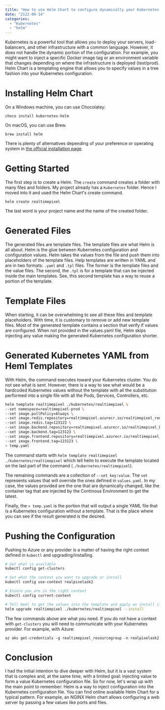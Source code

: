 ---
title: "How to use Helm Chart to configure dynamically your Kubernetes file for beginner?"
date: "2122-09-14"
categories:
  - "Kubernetes"
  - "helm"
---

Kubernetes is a powerful tool that allows you to deploy your servers, load-balancers, and other infrastructure with a common language. However, it does not handle the dynamic portion of the configuration. For example, you might want to inject a specific Docker image tag or an environment variable that changes depending on where the infrastructure is deployed (test/prod). Helm Chart is a templating engine that allows you to specify values in a tree fashion into your Kubernetes configuration.

# Installing Helm Chart

On a Windows machine, you can use Chocolatey:

```
choco install kubernetes-helm
```

On macOS, you can use Brew.

```
brew install helm
```

There is plenty of alternatives depending of your preference or operating system in [the official installation page](https://helm.sh/docs/intro/install).

# Getting Started

The first step is to create a Helm. The `create` command creates a folder with many files and folders. My project already has a `Kubernetes` folder. Hence I moved into it and used the Helm Chart's create command. 

```
helm create realtimepixel
```
The last word is your project name and the name of the created folder.

# Generated Files

The generated files are template files. The template files are what Helm is all about. Helm is the glue between Kubernetes configuration and configuration values. Helm takes the values from the file and push them into placeholders of the template files. Help templates are written in YAML and are in two formats: `.yaml` and `.tpl` files. The former is the template files and the value files. The second, the `.tpl` is for a template that can be injected inside the main templates. See, this second template has a way to reuse a portion of the template.

# Template Files

When starting, it can be overwhelming to see all these files and template placeholders. With time, it is customary to remove or add new template files. Most of the generated template contains a section that verify if values are configured. When not provided in the values.yaml file, Helm skips injecting any value making the generated Kubernetes configuration shorter.

# Generated Kubernetes YAML from Heml Templates

With Helm, the command executes toward your Kubernetes cluster. You do not see what is sent. However, there is a way to see what would be a hardcoded Kubernetes values without the template with all the substitution performed into a single file with all the Pods, Services, Controllers, etc.

```sh
helm template realtimepixel ./kubernetes/realtimepixel \
--set namespace=realtimepixel-prod \
--set image.pullPolicy=Always \
--set image.redis.repository=realtimepixel.azurecr.io/realtimepixel_redis \
--set image.redis.tag=123123 \
--set image.backend.repository=realtimepixel.azurecr.io/realtimepixel_backend \
--set image.backend.tag=123123 \
--set image.frontend.repository=realtimepixel.azurecr.io/realtimepixel_frontend \
--set image.frontend.tag=123123 \
> temp.yaml
```

The command starts with `helm template realtimepixel ./kubernetes/realtimepixel` which tell helm to execute the template located on the last part of the command (`./kubernetes/realtimepixel`).

The remaining commands are a collection of `--set key:value`. The `set` represents values that will override the ones defined in `values.yaml`. In my case, the values provided are the one that are dynamically changed, like the container tag that are injected by the Continous Environment to get the latest.

Finally, the `> temp.yaml` is the portion that will output a single YAML file that is a Kubernetes configuration without a template. That is the place where you can see if the result generated is the desired.

# Pushing the Configuration

Pushing to Azure or any provider is a matter of having the right context defined in `kubectl` and upgrading/installing.
```sh
# Get what is available
kubectl config get-clusters

# Set what the context you want to upgrade or install
kubectl config use-context realpixelask2

# Ensure you are in the right context
kubectl config current-context

# Tell Heml to get the values into the template and apply an install if not already present or to upgrade if already there
helm upgrade realtimepixel ./kubernetes/realtimepixel --install
```

The few commands above are what you need. If you do not have a context with `get-clusters` you will need to communicate with your Kubernetes provider. For example, with Azure:

```
az aks get-credentials -g realtimepixel_resourcegroup -n realpixelask2
```

# Conclusion

I had the initial intention to dive deeper with Helm, but it is a vast system that is complex and, at the same time, with a limited goal: injecting value to form a value Kubernetes configuration file. So for now, let's wrap up with the main point to remember: Helm is a way to inject configuration into the Kubernetes configuration file. You can find online available Helm Chart for a typical pattern. For example, an NGINX Helm chart allows configuring a web server by passing a few values like ports and files.

<TocAzureContainerSeries/>
